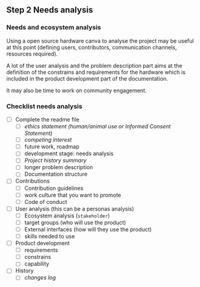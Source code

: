 ## Step 2 Needs analysis {.unnumbered}

### Needs and ecosystem analysis

Using a open source hardware canva to analyse the project may be useful at this point (defining users, contributors, communication channels, resources required).

A lot of the user analysis and the problem description part aims at the definition of the constrains and requirements for the hardware which is included in the product development part of the documentation.

It may also be time to work on community engagement.

### Checklist needs analysis

-   [ ] Complete the readme file
    -   [ ] *ethics statement (human/animal use or Informed Consent Statement)*
    -   [ ] *competing interest*
    -   [ ] future work, roadmap
    -   [ ] development stage: needs analysis
    -   [ ] *Project history summary*
    -   [ ] longer problem description
    -   [ ] Documentation structure
-   [ ] Contributions
    -   [ ] Contribution guidelines
    -   [ ] work culture that you want to promote
    -   [ ] Code of conduct
-   [ ] User analysis (this can be a personas analysis)
    -   [ ] Ecosystem analysis (`stakeholder`)
    -   [ ] target groups (who will use the product)
    -   [ ] External interfaces (how will they use the product)
    -   [ ] skills needed to use
-   [ ] Product development
    -   [ ] requirements
    -   [ ] constrains
    -   [ ] capability
-   [ ] History
    -   [ ] *changes log*
